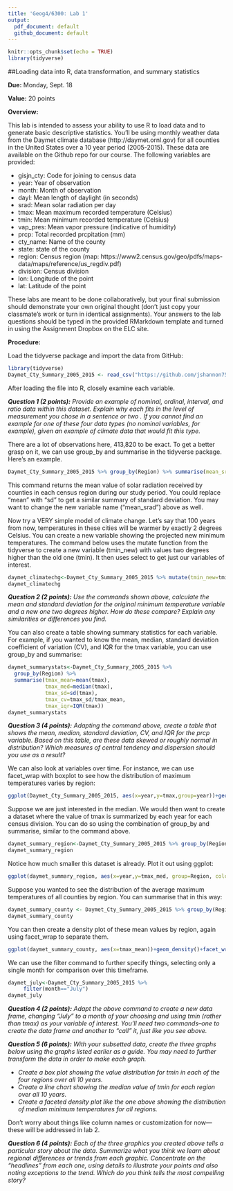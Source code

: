 ```yaml
---
title: 'Geog4/6300: Lab 1'
output:
  pdf_document: default
  github_document: default
---
```


```r
knitr::opts_chunk$set(echo = TRUE)
library(tidyverse)
```

##Loading data into R, data transformation, and summary statistics

**Due:** Monday, Sept. 18

**Value:** 20 points

**Overview:**

This lab is intended to assess your ability to use R to load data and to generate basic descriptive statistics. You’ll be using monthly weather data from the Daymet climate database (http://daymet.ornl.gov) for all counties in the United States over a 10 year period (2005-2015). These data are available on the Github repo for our course. The following  variables are provided:

* gisjn_cty: Code for joining to census data
* year: Year of observation
* month: Month of observation
* dayl: Mean length of daylight (in seconds)
* srad: Mean solar radiation per day
* tmax: Mean maximum recorded temperature (Celsius)
* tmin: Mean minimum recorded temperature (Celsius)
* vap_pres: Mean vapor pressure (indicative of humidity)
* prcp: Total recorded prcpitation (mm)
* cty_name: Name of the county
* state: state of the county
* region: Census region (map: https://www2.census.gov/geo/pdfs/maps-data/maps/reference/us_regdiv.pdf)
* division: Census division
* lon: Longitude of the point
* lat: Latitude of the point

These labs are meant to be done collaboratively, but your final submission should demonstrate your own original thought (don’t just copy your classmate’s work or turn in identical assignments). Your answers to the lab questions should be typed in the provided RMarkdown template and turned in using the Assignment Dropbox on the ELC site. 

**Procedure:**

Load the tidyverse package and import the data from GitHub: 

```r
library(tidyverse)
Daymet_Cty_Summary_2005_2015 <- read_csv("https://github.com/jshannon75/geog4300/raw/master/Labs/Lab%201_%20Descriptive%20stats/Daymet_Cty_Summary_2005_2015.csv")
```

After loading the file into R, closely examine each variable. 

***Question 1 (2 points):** Provide an example of nominal, ordinal, interval, and ratio data within this dataset. Explain why each fits in the level of measurement you chose in a sentence or two . If you cannot find an example for one of these four data types (no nominal variables, for example), given an example of climate data that would fit this type.*

There are a lot of observations here, 413,820 to be exact. To get a better grasp on it, we can use group_by and summarise in the tidyverse package. Here's an example.

```r
Daymet_Cty_Summary_2005_2015 %>% group_by(Region) %>% summarise(mean_srad=mean(srad))
```

This command returns the mean value of solar radiation received by counties in each census region during our study period. You could replace “mean” with “sd” to get a similar summary of standard deviation. You may want to change the new variable name ("mean_srad") above as well.

Now try a VERY simple model of climate change. Let’s say that 100 years from now, temperatures in these cities will be warmer by exactly 2 degrees Celsius. You can create a new variable showing the projected new minimum temperatures. The command below uses the mutate function from the tidyverse to create a new variable (tmin_new) with values two degrees higher than the old one (tmin). It then uses select to get just our variables of interest.

```r
daymet_climatechg<-Daymet_Cty_Summary_2005_2015 %>% mutate(tmin_new=tmin+2) %>% select(tmin,tmin_new)
daymet_climatechg
```


***Question 2 (2 points):** Use the commands shown above, calculate the mean and standard deviation for the original minimum temperature variable and a new one two degrees higher. How do these compare? Explain any similarities or differences you find.*

You can also create a table showing summary statistics for each variable. For example, if you wanted to know the mean, median, standard deviation coefficient of variation (CV), and IQR for the tmax variable, you can use group_by and summarise:

```r
daymet_summarystats<-Daymet_Cty_Summary_2005_2015 %>% 
  group_by(Region) %>%
  summarise(tmax_mean=mean(tmax),
            tmax_med=median(tmax),
            tmax_sd=sd(tmax),
            tmax_cv=tmax_sd/tmax_mean,
            tmax_iqr=IQR(tmax))
daymet_summarystats
```

***Question 3 (4 points):** Adapting the command above, create a table that shows the mean, median, standard deviation, CV, and IQR for the prcp variable. Based on this table, are these data skewed or roughly normal in distribution? Which measures of central tendency and dispersion should you use as a result?*

We can also look at variables over time. For instance, we can use facet_wrap with boxplot to see how the distribution of maximum temperatures varies by region:

```r
ggplot(Daymet_Cty_Summary_2005_2015, aes(x=year,y=tmax,group=year))+geom_boxplot()+facet_wrap(~Region)
```

Suppose we are just interested in the median. We would then want to create a dataset where the value of tmax is summarized by each year for each census division. You can do so using the combination of group_by and summarise, similar to the command above.

```r
daymet_summary_region<-Daymet_Cty_Summary_2005_2015 %>% group_by(Region, year) %>% summarise(tmax_med=median(tmax))
daymet_summary_region
```

Notice how much smaller this dataset is already. Plot it out using ggplot:
```r
ggplot(daymet_summary_region, aes(x=year,y=tmax_med, group=Region, colour=Region))+geom_line()
```

Suppose you wanted to see the distribution of the average maximum temperatures of all counties by region. You can summarise that in this way:

```r
daymet_summary_county <- Daymet_Cty_Summary_2005_2015 %>% group_by(Region,gisjn_cty) %>% summarise(tmax_mean=mean(tmax))
daymet_summary_county
```

You can then create a density plot of these mean values by region, again using facet_wrap to separate them.

```r
ggplot(daymet_summary_county, aes(x=tmax_mean))+geom_density()+facet_wrap(~Region)
```

We can use the filter command to further specify things, selecting only a single month for comparison over this timeframe.

```r
daymet_july<-Daymet_Cty_Summary_2005_2015 %>% 
     filter(month=="July")
daymet_july
```

***Question 4 (2 points):** Adapt the above command to create a new data frame, changing “July” to a month of your choosing and using tmin (rather than tmax) as your variable of interest. You'll need two commands--one to create the data frame and another to "call" it, just like you see above.*

***Question 5 (6 points):** With your subsetted data, create the three graphs below using the graphs listed earlier as a guide. You may need to further transform the data in order to make each graph.*

* *Create a box plot showing the value distribution for tmin in each of the four regions over all 10 years.* 
* *Create a line chart showing the median value of tmin for each region over all 10 years.*
* *Create a faceted density plot like the one above showing the distribution of median minimum temperatures for all regions.* 

Don’t worry about things like column names or customization for now—these will be addressed in lab 2.

***Question 6 (4 points):** Each of the three graphics you created above tells a particular story about the data. Summarize what you think we learn about regional differences or trends from each graphic. Concentrate on the "headlines" from each one, using details to illustrate your points and also noting exceptions to the trend. Which do you think tells the most compelling story?*

